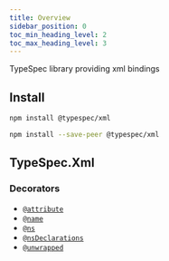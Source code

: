 ```yaml
---
title: Overview
sidebar_position: 0
toc_min_heading_level: 2
toc_max_heading_level: 3
---
```



TypeSpec library providing xml bindings

## Install

<Tabs>
<TabItem value="spec" label="In a spec" default>

```bash
npm install @typespec/xml
```

</TabItem>
<TabItem value="library" label="In a library" default>

```bash
npm install --save-peer @typespec/xml
```

</TabItem>
</Tabs>

## TypeSpec.Xml

### Decorators

- [`@attribute`](./decorators.md#@TypeSpec.Xml.attribute)
- [`@name`](./decorators.md#@TypeSpec.Xml.name)
- [`@ns`](./decorators.md#@TypeSpec.Xml.ns)
- [`@nsDeclarations`](./decorators.md#@TypeSpec.Xml.nsDeclarations)
- [`@unwrapped`](./decorators.md#@TypeSpec.Xml.unwrapped)
